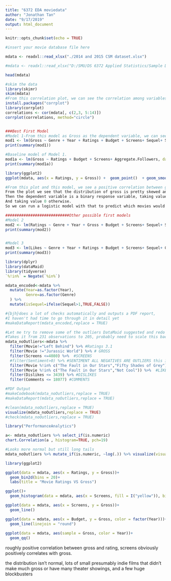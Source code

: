 ```yaml
---
title: "6372 EDA moviedata"
author: "Jonathan Tan"
date: "9/17/2019"
output: html_document
---
```


```r
knitr::opts_chunk$set(echo = TRUE)

```

```r
#insert your movie database file here

mdata <- readxl::read_xlsx("./2014 and 2015 CSM dataset.xlsx")

#mdata <- readxl::read_xlsx("D:/SMU/DS 6372 Applied Statistics/Sample Datasets/2014 and 2015 CSM dataset.xlsx")

head(mdata)
```
```r
#skim the data 
library(skimr)
skim(mdata)
#From this correlation plot, we can see the correlation among variables with the original data.  I think the dependent variable should be gross or ratings.  Look at the variables that are correlated.  
install.packages("corrplot")
library(corrplot)
correlations <- cor(mdata[, c(2,3, 5:14)])
corrplot(correlations, method="circle")


###Best First Model
#Model 1-From this model as Gross as the dependent variable, we can see that Aggregate.Follwers, Ratings, Budget, and Screens are significant.
mod1 <- lm(Gross ~ Genre + Year + Ratings + Budget + Screens+ Sequel+ Sentiment + Views + Likes + Dislikes + Comments + Aggregate.Followers, data=mdata)
print(summary(mod1))

#Baseline model of Model 1.
mod1a <- lm(Gross ~ Ratings + Budget + Screens+ Aggregate.Followers, data=mdata)
print(summary(mod1a))

library(ggplot2)
ggplot(mdata, aes(x = Ratings, y = Gross)) +  geom_point()  + geom_smooth(method="lm")

#From this plot and this model, we see a positive correlation between gross and ratings.  
From the plot we see that the distribution of gross is pretty skewed and I had an idea came up to find out what determines a movie that makes more than 50 million dollars.
Then the dependent variable is a binary response variable, taking value 1 if it makes more than $50M
And taking value 0 otherwise.
So we can run a logistic model with that to predict which movies would make more than $50 million.

############################Other possible first models
#Model 2
mod2 <- lm(Ratings ~ Genre + Year + Gross + Budget + Screens+ Sequel+ Sentiment + Views + Likes + Dislikes + Comments + Aggregate.Followers, data=mdata)
print(summary(mod2))


#Model 3
mod3 <- lm(Likes ~ Genre + Year + Ratings + Budget + Screens+ Sequel+ Gross + Views + Sentiment + Dislikes + Comments + Aggregate.Followers, data=mdata)
print(summary(mod3))


```


```r

library(dplyr)
library(dataMaid)
library(tidyverse)
`%!in%` = Negate(`%in%`)

mdata_encoded<-mdata %>% 
  mutate(Year=as.factor(Year),
         Genre=as.factor(Genre)
  ) %>% 
  mutate(isSequel=ifelse(Sequel>1,TRUE,FALSE))

#{bjh}does a lot of checks automatically and outputs a PDF report, 
#I haven't had time to go through it in detail yet
#makeDataReport(mdata_encoded,replace = TRUE)

#Let me try to remove some of the outliers DataMaid suggested and redo the plots
#Takes it from 231 observations to 205, probably need to scale this back a little bit
mdata_noOutliers<-mdata %>% 
  filter(Movie!="Left Behind") %>% #Ratings 3.1 
  filter(Movie !="Jurassic World") %>% # GROSS
  filter(Screens <=4080) %>%  #SCREENS
  #filter(Sentiment>0) %>% #SENTIMENT ALL NEGATIVES ARE OUTLIERS this is too aggressive it removes half the data
  filter(Movie %!in% c("The Fault in Our Stars","Fifty Shades of Grey")) %>%  #VIEWS ABOVE 31859569
  filter(Movie %!in% c("The Fault in Our Stars","Not Cool")) %>%  #LIKES ABOVE 187162
  filter(Dislikes <= 3439) %>% #DISLIKES 
  filter(Comments <= 18077) #COMMENTS

#PDF Output
#makeCodebook(mdata_noOutliers,replace = TRUE)
#makeDataReport(mdata_noOutliers,replace = TRUE)

#clean(mdata_noOutliers,replace = TRUE)
visualize(mdata_noOutliers,replace = TRUE)
#check(mdata_noOutliers,replace = TRUE)

library("PerformanceAnalytics")

a<- mdata_noOutliers %>% select_if(is.numeric)
chart.Correlation(a , histogram=TRUE, pch=19)

#Looks more normal but still long tails
mdata_noOutliers %>% mutate_if(is.numeric, ~log(.)) %>% visualize(visuals =  setVisuals(all = "basicVisual"))

```

```r
library(ggplot2)

ggplot(data = mdata, aes(x = Ratings, y = Gross))+
  geom_bin2d(bins = 20)+
  labs(title = "Movie Ratings VS Gross")
```

```r
ggplot()+
  geom_histogram(data = mdata, aes(x = Screens, fill = I("yellow")), binwidth = 40)

ggplot(data = mdata, aes(x = Screens, y = Gross))+
  geom_line()
```


```r
ggplot(data = mdata, aes(x = Budget, y = Gross, color = factor(Year)))+
  geom_line(linejoin = "round")
 
ggplot(data = mdata, aes(sample = Gross, color = Year))+
  geom_qq()

```


roughly positive correlation between gross and rating, screens obviously positively correlates with gross. 

the distribution isn't normal, lots of small presumably indie films that didn't make much gross or have many theater showings, and a few huge blockbusters







